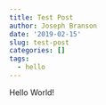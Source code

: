 ```yaml
---
title: Test Post
author: Joseph Branson
date: '2019-02-15'
slug: test-post
categories: []
tags:
  - hello
---
```


Hello World!


